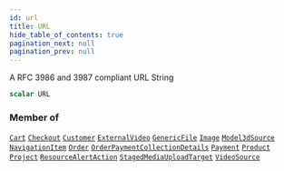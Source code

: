 ```yaml
---
id: url
title: URL
hide_table_of_contents: true
pagination_next: null
pagination_prev: null
---
```








A RFC 3986 and 3987 compliant URL String

```graphql
scalar URL
```




### Member of

[`Cart`](/objects/cart)  <Badge class="secondary" text="object"/><Bullet />[`Checkout`](/objects/checkout)  <Badge class="secondary" text="object"/><Bullet />[`Customer`](/objects/customer)  <Badge class="secondary" text="object"/><Bullet />[`ExternalVideo`](/objects/external-video)  <Badge class="secondary" text="object"/><Bullet />[`GenericFile`](/objects/generic-file)  <Badge class="secondary" text="object"/><Bullet />[`Image`](/objects/image)  <Badge class="secondary" text="object"/><Bullet />[`Model3dSource`](/objects/model-3-d-source)  <Badge class="secondary" text="object"/><Bullet />[`NavigationItem`](/objects/navigation-item)  <Badge class="secondary" text="object"/><Bullet />[`Order`](/objects/order)  <Badge class="secondary" text="object"/><Bullet />[`OrderPaymentCollectionDetails`](/objects/order-payment-collection-details)  <Badge class="secondary" text="object"/><Bullet />[`Payment`](/objects/payment)  <Badge class="secondary" text="object"/><Bullet />[`Product`](/objects/product)  <Badge class="secondary" text="object"/><Bullet />[`Project`](/objects/project)  <Badge class="secondary" text="object"/><Bullet />[`ResourceAlertAction`](/objects/resource-alert-action)  <Badge class="secondary" text="object"/><Bullet />[`StagedMediaUploadTarget`](/objects/staged-media-upload-target)  <Badge class="secondary" text="object"/><Bullet />[`VideoSource`](/objects/video-source)  <Badge class="secondary" text="object"/>



